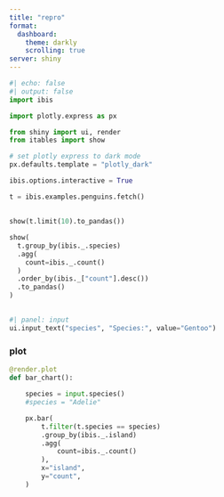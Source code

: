 ```yaml
--- 
title: "repro"
format:
  dashboard:
    theme: darkly
    scrolling: true
server: shiny
--- 
```


```python
#| echo: false
#| output: false
import ibis

import plotly.express as px

from shiny import ui, render
from itables import show

# set plotly express to dark mode
px.defaults.template = "plotly_dark"

ibis.options.interactive = True

t = ibis.examples.penguins.fetch()
```

## {height=25%}

```python
show(t.limit(10).to_pandas())
```

```python
show(
  t.group_by(ibis._.species)
  .agg(
    count=ibis._.count()
  )
  .order_by(ibis._["count"].desc())
  .to_pandas()
)
```

## {.toolbar}

```python
#| panel: input
ui.input_text("species", "Species:", value="Gentoo")
```

### plot

```python
@render.plot
def bar_chart():

    species = input.species()
    #species = "Adelie"

    px.bar(
        t.filter(t.species == species)
        .group_by(ibis._.island)
        .agg(
            count=ibis._.count()
        ),
        x="island",
        y="count",
    )
```

